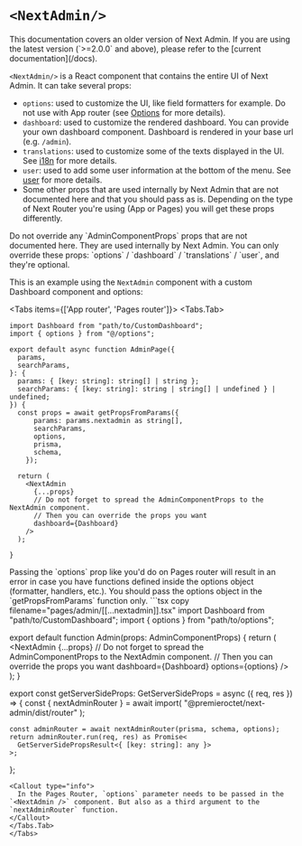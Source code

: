 
# `<NextAdmin/>`

<Callout type="default">
  This documentation covers an older version of Next Admin. If you are using the
  latest version (`>=2.0.0` and above), please refer to the [current
  documentation](/docs).
</Callout>

`<NextAdmin/>` is a React component that contains the entire UI of Next Admin. It can take several props:

- `options`: used to customize the UI, like field formatters for example. Do not use with App router (see [Options](/v1/docs/api/options) for more details).
- `dashboard`: used to customize the rendered dashboard. You can provide your own dashboard component. Dashboard is rendered in your base url (e.g. `/admin`).
- `translations`: used to customize some of the texts displayed in the UI. See [i18n](/v1/docs/i18n) for more details.
- `user`: used to add some user information at the bottom of the menu. See [user](/v1/docs/api/user) for more details.
- Some other props that are used internally by Next Admin that are not documented here and that you should pass as is. Depending on the type of Next Router you're using (App or Pages) you will get these props differently.

<Callout emoji="⚠️" type="warning">
  Do not override any `AdminComponentProps` props that are not documented here.
  They are used internally by Next Admin. You can only override these props:
  `options` / `dashboard` / `translations` / `user`, and they're optional.
</Callout>

This is an example using the `NextAdmin` component with a custom Dashboard component and options:

<Tabs items={['App router', 'Pages router']}>
  <Tabs.Tab>
  ```tsx copy filename="app/admin/[[...nextadmin]]/page.tsx"
  import Dashboard from "path/to/CustomDashboard";
  import { options } from "@/options";
  
  export default async function AdminPage({
    params,
    searchParams,
  }: {
    params: { [key: string]: string[] | string };
    searchParams: { [key: string]: string | string[] | undefined } | undefined;
  }) {
    const props = await getPropsFromParams({
        params: params.nextadmin as string[],
        searchParams,
        options,
        prisma,
        schema,
      });

    return (
      <NextAdmin
        {...props}
        // Do not forget to spread the AdminComponentProps to the NextAdmin component.
        // Then you can override the props you want
        dashboard={Dashboard}
      />
    );

}

````
<Callout emoji="⚠️" type="warning">
  Passing the `options` prop like you'd do on Pages router will result in an error in case you
  have functions defined inside the options object (formatter, handlers, etc.). You should pass the options object in the `getPropsFromParams` function only.
</Callout>
</Tabs.Tab>
<Tabs.Tab>
  ```tsx copy filename="pages/admin/[[...nextadmin]].tsx"
  import Dashboard from "path/to/CustomDashboard";
  import { options } from "path/to/options";

  export default function Admin(props: AdminComponentProps) {
    return (
      <NextAdmin
        {...props}
        // Do not forget to spread the AdminComponentProps to the NextAdmin component.
        // Then you can override the props you want
        dashboard={Dashboard}
        options={options}
      />
    );
  }


  export const getServerSideProps: GetServerSideProps = async ({ req, res }) => {
    const { nextAdminRouter } = await import(
      "@premieroctet/next-admin/dist/router"
    );

    const adminRouter = await nextAdminRouter(prisma, schema, options);
    return adminRouter.run(req, res) as Promise<
      GetServerSidePropsResult<{ [key: string]: any }>
    >;
  };

  ```
  <Callout type="info">
    In the Pages Router, `options` parameter needs to be passed in the `<NextAdmin />` component. But also as a third argument to the `nextAdminRouter` function.
  </Callout>
</Tabs.Tab>
</Tabs>
````
